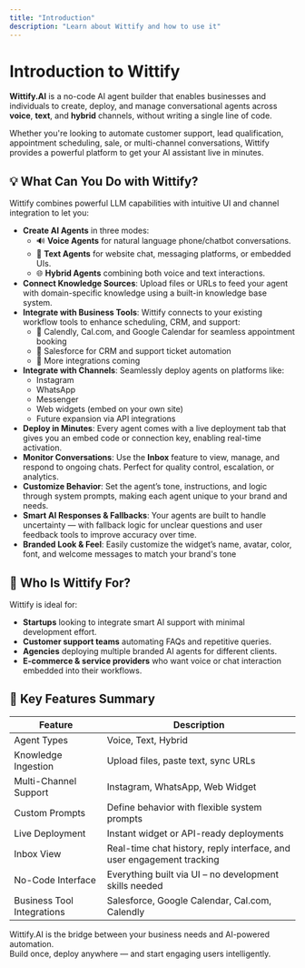 ```yaml
---
title: "Introduction"
description: "Learn about Wittify and how to use it"
---
```



<LanguageSwitch />

# Introduction to Wittify

**Wittify.AI** is a no-code AI agent builder that enables businesses and individuals to create, deploy, and manage conversational agents across **voice**, **text**, and **hybrid** channels, without writing a single line of code.

Whether you're looking to automate customer support, lead qualification, appointment scheduling, sale, or multi-channel conversations, Wittify provides a powerful platform to get your AI assistant live in minutes.

## 💡 What Can You Do with Wittify?

Wittify combines powerful LLM capabilities with intuitive UI and channel integration to let you:

- **Create AI Agents** in three modes:
  - 🔊 **Voice Agents** for natural language phone/chatbot conversations.
  - 💬 **Text Agents** for website chat, messaging platforms, or embedded UIs.
  - 🌐 **Hybrid Agents** combining both voice and text interactions.
- **Connect Knowledge Sources**: Upload files or URLs to feed your agent with domain-specific knowledge using a built-in knowledge base system.
- **Integrate with Business Tools**: Wittify connects to your existing workflow tools to enhance scheduling, CRM, and support:
  - 📅 Calendly, Cal.com, and Google Calendar for seamless appointment booking
  - 📇 Salesforce for CRM and support ticket automation
  - 🧩 More integrations coming
- **Integrate with Channels**: Seamlessly deploy agents on platforms like:
  - Instagram
  - WhatsApp
  - Messenger
  - Web widgets (embed on your own site)
  - Future expansion via API integrations
- **Deploy in Minutes**: Every agent comes with a live deployment tab that gives you an embed code or connection key, enabling real-time activation.
- **Monitor Conversations**: Use the **Inbox** feature to view, manage, and respond to ongoing chats. Perfect for quality control, escalation, or analytics.
- **Customize Behavior**: Set the agent’s tone, instructions, and logic through system prompts, making each agent unique to your brand and needs.
- **Smart AI Responses & Fallbacks**: Your agents are built to handle uncertainty — with fallback logic for unclear questions and user feedback tools to improve accuracy over time.
- **Branded Look & Feel**: Easily customize the widget’s name, avatar, color, font, and welcome messages to match your brand's tone

## 🚀 Who Is Wittify For?

Wittify is ideal for:

- **Startups** looking to integrate smart AI support with minimal development effort.
- **Customer support teams** automating FAQs and repetitive queries.
- **Agencies** deploying multiple branded AI agents for different clients.
- **E-commerce & service providers** who want voice or chat interaction embedded into their workflows.

## 🔧 Key Features Summary

| Feature                    | Description                                                           |
| -------------------------- | --------------------------------------------------------------------- |
| Agent Types                | Voice, Text, Hybrid                                                   |
| Knowledge Ingestion        | Upload files, paste text, sync URLs                                   |
| Multi-Channel Support      | Instagram, WhatsApp, Web Widget                                       |
| Custom Prompts             | Define behavior with flexible system prompts                          |
| Live Deployment            | Instant widget or API-ready deployments                               |
| Inbox View                 | Real-time chat history, reply interface, and user engagement tracking |
| No-Code Interface          | Everything built via UI – no development skills needed                | 
| Business Tool Integrations | Salesforce, Google Calendar, Cal.com, Calendly                        |           


Wittify.AI is the bridge between your business needs and AI-powered automation.\
Build once, deploy anywhere — and start engaging users intelligently.
